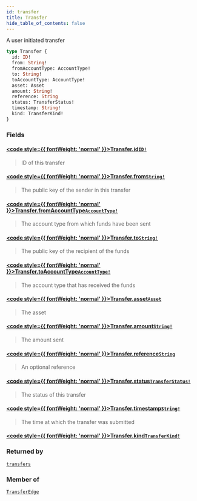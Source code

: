 ```yaml
---
id: transfer
title: Transfer
hide_table_of_contents: false
---
```








A user initiated transfer

```graphql
type Transfer {
  id: ID!
  from: String!
  fromAccountType: AccountType!
  to: String!
  toAccountType: AccountType!
  asset: Asset
  amount: String!
  reference: String
  status: TransferStatus!
  timestamp: String!
  kind: TransferKind!
}
```


### Fields

#### [<code style={{ fontWeight: 'normal' }}>Transfer.<b>id</b></code>](#)<Bullet />[`ID!`](/docs/testnet/graphql/scalars/id) <Badge class="secondary" text="non-null"/> <Badge class="secondary" text="scalar"/>
> ID of this transfer
> 

#### [<code style={{ fontWeight: 'normal' }}>Transfer.<b>from</b></code>](#)<Bullet />[`String!`](/docs/testnet/graphql/scalars/string) <Badge class="secondary" text="non-null"/> <Badge class="secondary" text="scalar"/>
> The public key of the sender in this transfer
> 

#### [<code style={{ fontWeight: 'normal' }}>Transfer.<b>fromAccountType</b></code>](#)<Bullet />[`AccountType!`](/docs/testnet/graphql/enums/account-type) <Badge class="secondary" text="non-null"/> <Badge class="secondary" text="enum"/>
> The account type from which funds have been sent
> 

#### [<code style={{ fontWeight: 'normal' }}>Transfer.<b>to</b></code>](#)<Bullet />[`String!`](/docs/testnet/graphql/scalars/string) <Badge class="secondary" text="non-null"/> <Badge class="secondary" text="scalar"/>
> The public key of the recipient of the funds
> 

#### [<code style={{ fontWeight: 'normal' }}>Transfer.<b>toAccountType</b></code>](#)<Bullet />[`AccountType!`](/docs/testnet/graphql/enums/account-type) <Badge class="secondary" text="non-null"/> <Badge class="secondary" text="enum"/>
> The account type that has received the funds
> 

#### [<code style={{ fontWeight: 'normal' }}>Transfer.<b>asset</b></code>](#)<Bullet />[`Asset`](/docs/testnet/graphql/objects/asset) <Badge class="secondary" text="object"/>
> The asset
> 

#### [<code style={{ fontWeight: 'normal' }}>Transfer.<b>amount</b></code>](#)<Bullet />[`String!`](/docs/testnet/graphql/scalars/string) <Badge class="secondary" text="non-null"/> <Badge class="secondary" text="scalar"/>
> The amount sent
> 

#### [<code style={{ fontWeight: 'normal' }}>Transfer.<b>reference</b></code>](#)<Bullet />[`String`](/docs/testnet/graphql/scalars/string) <Badge class="secondary" text="scalar"/>
> An optional reference
> 

#### [<code style={{ fontWeight: 'normal' }}>Transfer.<b>status</b></code>](#)<Bullet />[`TransferStatus!`](/docs/testnet/graphql/enums/transfer-status) <Badge class="secondary" text="non-null"/> <Badge class="secondary" text="enum"/>
> The status of this transfer
> 

#### [<code style={{ fontWeight: 'normal' }}>Transfer.<b>timestamp</b></code>](#)<Bullet />[`String!`](/docs/testnet/graphql/scalars/string) <Badge class="secondary" text="non-null"/> <Badge class="secondary" text="scalar"/>
> The time at which the transfer was submitted
> 

#### [<code style={{ fontWeight: 'normal' }}>Transfer.<b>kind</b></code>](#)<Bullet />[`TransferKind!`](/docs/testnet/graphql/unions/transfer-kind) <Badge class="secondary" text="non-null"/> <Badge class="secondary" text="union"/>
> 
> 



### Returned by

[`transfers`](/docs/testnet/graphql/queries/transfers)  <Badge class="secondary" text="query"/>

### Member of

[`TransferEdge`](/docs/testnet/graphql/objects/transfer-edge)  <Badge class="secondary" text="object"/>



